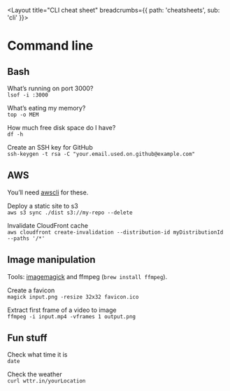 
<Layout title="CLI cheat sheet" breadcrumbs={{ path: 'cheatsheets', sub: 'cli' }}>

# Command line

## Bash
What’s running on port 3000?  
`lsof -i :3000`

What’s eating my memory?  
`top -o MEM`

How much free disk space do I have?  
`df -h`

Create an SSH key for GitHub  
`ssh-keygen -t rsa -C "your.email.used.on.github@example.com"`

## AWS
You’ll need [awscli](https://aws.amazon.com/cli/) for these.

Deploy a static site to s3  
`aws s3 sync ./dist s3://my-repo --delete`

Invalidate CloudFront cache  
`aws cloudfront create-invalidation --distribution-id myDistributionId --paths '/*'`

## Image manipulation

Tools: [imagemagick](https://imagemagick.org/script/download.php) and ffmpeg (`brew install ffmpeg`).

Create a favicon  
`magick input.png -resize 32x32 favicon.ico`

Extract first frame of a video to image  
`ffmpeg -i input.mp4 -vframes 1 output.png`

## Fun stuff
Check what time it is  
`date`

Check the weather  
`curl wttr.in/yourLocation`

</Layout>
